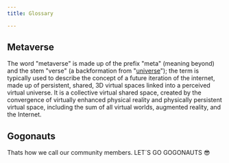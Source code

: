 ```yaml
---
title: Glossary

---
```

## Metaverse

The word "metaverse" is made up of the prefix "meta" (meaning beyond) and the stem "verse" (a backformation from "[universe](https://en.wikipedia.org/wiki/Universe)"); the term is typically used to describe the concept of a future iteration of the internet, made up of persistent, shared, 3D virtual spaces linked into a perceived virtual universe. It is a collective virtual shared space, created by the convergence of virtually enhanced physical reality and physically persistent virtual space, including the sum of all virtual worlds, augmented reality, and the Internet.

## Gogonauts

Thats how we call our community members. LET´S GO GOGONAUTS 😎